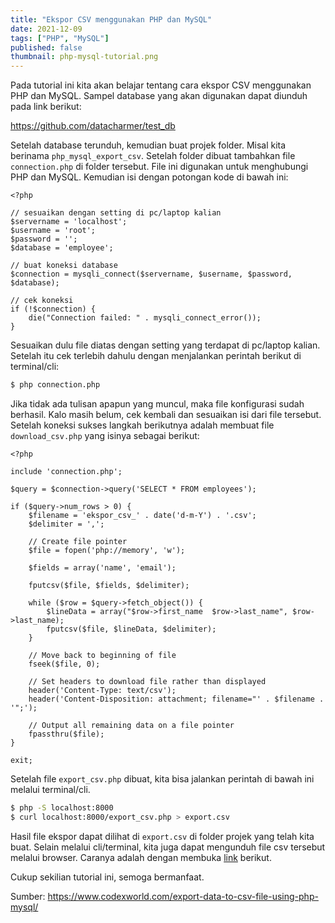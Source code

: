 ```yaml
---
title: "Ekspor CSV menggunakan PHP dan MySQL"
date: 2021-12-09
tags: ["PHP", "MySQL"]
published: false
thumbnail: php-mysql-tutorial.png
---
```


Pada tutorial ini kita akan belajar tentang cara ekspor CSV menggunakan PHP dan MySQL. Sampel database yang akan digunakan dapat diunduh pada link berikut:

https://github.com/datacharmer/test_db

Setelah database terunduh, kemudian buat projek folder. Misal kita berinama `php_mysql_export_csv`. Setelah folder dibuat tambahkan file `connection.php` di folder tersebut. File ini digunakan untuk menghubungi PHP dan MySQL. Kemudian isi dengan potongan kode di bawah ini:

````
<?php

// sesuaikan dengan setting di pc/laptop kalian
$servername = 'localhost'; 
$username = 'root'; 
$password = '';
$database = 'employee';

// buat koneksi database
$connection = mysqli_connect($servername, $username, $password, $database);

// cek koneksi
if (!$connection) {
    die("Connection failed: " . mysqli_connect_error());
} 
````
Sesuaikan dulu file diatas dengan setting yang terdapat di pc/laptop kalian. Setelah itu cek terlebih dahulu dengan menjalankan perintah berikut di terminal/cli: 

````bash
$ php connection.php
````

Jika tidak ada tulisan apapun yang muncul, maka file konfigurasi sudah berhasil. Kalo masih belum, cek kembali dan sesuaikan isi dari file tersebut. Setelah koneksi sukses langkah berikutnya adalah membuat file `download_csv.php` yang isinya sebagai berikut: 

````
<?php

include 'connection.php';

$query = $connection->query('SELECT * FROM employees');

if ($query->num_rows > 0) {
    $filename = 'ekspor_csv_' . date('d-m-Y') . '.csv';
    $delimiter = ',';

    // Create file pointer
    $file = fopen('php://memory', 'w');

    $fields = array('name', 'email');

    fputcsv($file, $fields, $delimiter);

    while ($row = $query->fetch_object()) {
        $lineData = array("$row->first_name  $row->last_name", $row->last_name);
        fputcsv($file, $lineData, $delimiter);
    }

    // Move back to beginning of file
    fseek($file, 0);

    // Set headers to download file rather than displayed
    header('Content-Type: text/csv');
    header('Content-Disposition: attachment; filename="' . $filename . '";');

    // Output all remaining data on a file pointer
    fpassthru($file);
}

exit;

````

Setelah file `export_csv.php` dibuat, kita bisa jalankan perintah di bawah ini melalui terminal/cli.

````bash
$ php -S localhost:8000
$ curl localhost:8000/export_csv.php > export.csv
````

Hasil file ekspor dapat dilihat di `export.csv` di folder projek yang telah kita buat. Selain melalui cli/terminal, kita juga dapat mengunduh file csv tersebut melalui browser. Caranya adalah dengan membuka [link](http://localhost:8000/export_csv.php) berikut.

Cukup sekilian tutorial ini, semoga bermanfaat.

Sumber: https://www.codexworld.com/export-data-to-csv-file-using-php-mysql/




